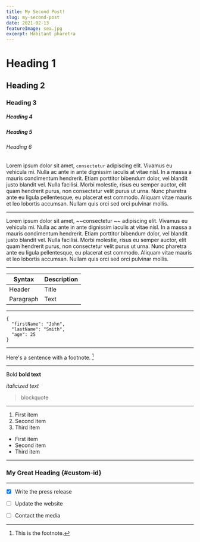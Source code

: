 ```yaml
---
title: My Second Post!
slug: my-second-post
date: 2021-02-13
featureImage: sea.jpg
excerpt: Habitant pharetra
---
```


# Heading 1

## Heading 2

### Heading 3

##### Heading 4

##### Heading 5

###### Heading 6

Lorem ipsum dolor sit amet, `consectetur` adipiscing elit. Vivamus eu vehicula mi. Nulla ac ante in ante dignissim iaculis at vitae nisl. In a massa a mauris condimentum hendrerit. Etiam porttitor bibendum dolor, vel blandit justo blandit vel. Nulla facilisi. Morbi molestie, risus eu semper auctor, elit quam hendrerit purus, non consectetur velit purus ut urna. Nunc pharetra ante eu ligula pellentesque, eu placerat est commodo. Aliquam vitae mauris et leo lobortis accumsan. Nullam quis orci sed orci pulvinar mollis.

---

Lorem ipsum dolor sit amet, ~~consectetur ~~ adipiscing elit. Vivamus eu vehicula mi. Nulla ac ante in ante dignissim iaculis at vitae nisl. In a massa a mauris condimentum hendrerit. Etiam porttitor bibendum dolor, vel blandit justo blandit vel. Nulla facilisi. Morbi molestie, risus eu semper auctor, elit quam hendrerit purus, non consectetur velit purus ut urna. Nunc pharetra ante eu ligula pellentesque, eu placerat est commodo. Aliquam vitae mauris et leo lobortis accumsan. Nullam quis orci sed orci pulvinar mollis.

---

| Syntax    | Description |
| --------- | ----------- |
| Header    | Title       |
| Paragraph | Text        |

---

```
{
  "firstName": "John",
  "lastName": "Smith",
  "age": 25
}
```

---

Here's a sentence with a footnote. [^1]

[^1]: This is the footnote.

---

Bold **bold text**

_italicized text_

> blockquote

---

1. First item
2. Second item
3. Third item

- First item
- Second item
- Third item

---

### My Great Heading {#custom-id}

---

- [x] Write the press release

- [ ] Update the website
- [ ] Contact the media
